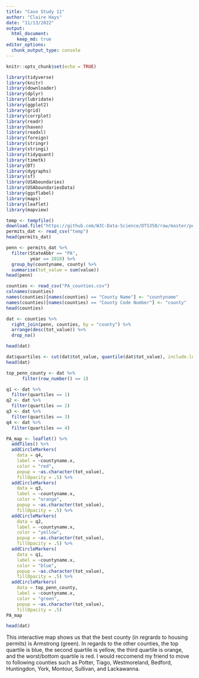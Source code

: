 ```yaml
---
title: "Case Study 11"
author: "Claire Hays"
date: "11/13/2022"
output: 
  html_document:
    keep_md: true
editor_options: 
  chunk_output_type: console
---
```


```r
knitr::opts_chunk$set(echo = TRUE)
```

```r
library(tidyverse)
library(knitr)
library(downloader)
library(dplyr)
library(lubridate)
library(ggplot2)
library(grid)
library(corrplot)
library(readr) 
library(haven)
library(readxl)
library(foreign)
library(stringr)
library(stringi)
library(tidyquant)
library(timetk)
library(DT)
library(dygraphs)
library(sf)
library(USAboundaries)
library(USAboundariesData)
library(ggsflabel)
library(maps)
library(leaflet)
library(mapview)
```

```r
temp <- tempfile()
download.file("https://github.com/WJC-Data-Science/DTS350/raw/master/permits.csv", "temp")
permits_dat <- read_csv("temp")
head(permits_dat)

penn <- permits_dat %>%
  filter(StateAbbr == "PA",
         year == 2010) %>%
  group_by(countyname, county) %>%
  summarise(tot_value = sum(value))
head(penn)

counties <- read_csv("PA_counties.csv")
colnames(counties)
names(counties)[names(counties) == "County Name"] <- "countyname"
names(counties)[names(counties) == "County Code Number"] <- "county"
head(counties)

dat <- counties %>% 
  right_join(penn, counties, by = "county") %>%
  arrange(desc(tot_value)) %>%
  drop_na()

head(dat)
```

```r

dat$quartiles <- cut(dat$tot_value, quantile(dat$tot_value), include.lowest = TRUE, labels = FALSE)
head(dat)

top_penn_county <- dat %>%
      filter(row_number() == 1)

q1 <- dat %>%
  filter(quartiles == 1)
q2 <- dat %>%
  filter(quartiles == 2)
q3 <- dat %>%
  filter(quartiles == 3)
q4 <- dat %>%
  filter(quartiles == 4)

```

```r

PA_map <- leaflet() %>% 
  addTiles() %>%
  addCircleMarkers(
    data = q4,
    label = ~countyname.x,
    color = "red",
    popup = ~as.character(tot_value),
    fillOpacity = .5) %>%  
  addCircleMarkers(
    data = q3,
    label = ~countyname.x,
    color = "orange",
    popup = ~as.character(tot_value),
    fillOpacity = .5) %>% 
  addCircleMarkers(
    data = q2,
    label = ~countyname.x,
    color = "yellow",
    popup = ~as.character(tot_value),
    fillOpacity = .5) %>%
  addCircleMarkers(
    data = q1,
    label = ~countyname.x,
    color = "blue",
    popup = ~as.character(tot_value),
    fillOpacity = .5) %>% 
  addCircleMarkers(
    data = top_penn_county,
    label = ~countyname.x,
    color = "green",
    popup = ~as.character(tot_value),
    fillOpacity = .5)
PA_map

head(dat)
```
This interactive map shows us that the best county (in regrards to housing permits) is Armstrong (green).  In regards to the other counties, the top quartile is blue, the second quartile is yellow, the third quartile is orange, and the worst/bottom quartile is red.  I would reccomend my friend to move to following counties such as Potter, Tiago, Westmoreland, Bedford, Huntingdon, York, Montour, Sullivan, and Lackawanna.  